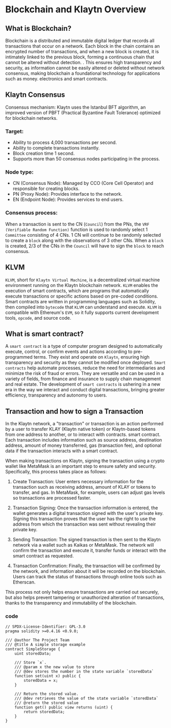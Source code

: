 # Blockchain and Klaytn Overview

## What is Blockchain?
Blockchain is a distributed and immutable digital ledger that records all transactions that occur on a network. Each block in the chain contains an encrypted number of transactions, and when a new block is created, it is intimately linked to the previous block, forming a continuous chain that cannot be altered without detection. . This ensures high transparency and security, as information cannot be easily altered or deleted without network consensus, making blockchain a foundational technology for applications such as money. electronics and smart contracts.

## Klaytn Consensus
Consensus mechanism: Klaytn uses the Istanbul BFT algorithm, an improved version of PBFT (Practical Byzantine Fault Tolerance) optimized for blockchain networks.

### Target:
- Ability to process 4,000 transactions per second.
- Ability to complete transactions instantly.
- Block creation time 1 second.
- Supports more than 50 consensus nodes participating in the process.

### Node type:
- CN (Consensus Node): Managed by CCO (Core Cell Operator) and responsible for creating blocks.
- PN (Proxy Node): Provides interface to the network.
- EN (Endpoint Node): Provides services to end users.

### Consensus process:

When a transaction is sent to the CN (`Council`) from the PNs, the `VRF (Verifiable Random Function)` function is used to randomly select 1 `Committee` consisting of 4 CNs. 1 CN will continue to be randomly selected to create a `block` along with the observations of 3 other CNs. When a `block` is created, 2/3 of the CNs in the `Council` will have to sign the `block` to reach consensus.

## KLVM
`KLVM`, short for `Klaytn Virtual Machine`, is a decentralized virtual machine environment running on the Klaytn blockchain network. `KLVM` enables the execution of smart contracts, which are programs that automatically execute transactions or specific actions based on pre-coded conditions. Smart contracts are written in programming languages ​​such as Solidity, then compiled into `bytecode` that `KLVM` can understand and execute. `KLVM` is compatible with Ethereum's `EVM`, so it fully supports current development tools, `opcode`, and source code.

## What is smart contract?
A `smart contract` is a type of computer program designed to automatically execute, control, or confirm events and actions according to pre-programmed terms. They exist and operate on `Klaytn`, ensuring high transparency and security as they cannot be modified once deployed. `Smart contracts` help automate processes, reduce the need for intermediaries and minimize the risk of fraud or errors. They are versatile and can be used in a variety of fields, from finance and insurance to supply chain management and real estate. The development of `smart contracts` is ushering in a new era in the way we interact and conduct digital transactions, bringing greater efficiency, transparency and autonomy to users.

## Transaction and how to sign a Transaction
In the Klaytn network, a "transaction" or transaction is an action performed by a user to transfer KLAY (Klaytn native token) or Klaytn-based tokens from one address to another, or to interact with contracts. smart contract. Each transaction includes information such as source address, destination address, amount of money transferred, gas (transaction fee), and optional data if the transaction interacts with a smart contract.

When making transactions on Klaytn, signing the transaction using a crypto wallet like MetaMask is an important step to ensure safety and security. Specifically, this process takes place as follows:

1. Create Transaction: User enters necessary information for the transaction such as receiving address, amount of KLAY or tokens to transfer, and gas. In MetaMask, for example, users can adjust gas levels so transactions are processed faster.

2. Transaction Signing: Once the transaction information is entered, the wallet generates a digital transaction signed with the user's private key. Signing this transaction proves that the user has the right to use the address from which the transaction was sent without revealing their private key.

3. Sending Transaction: The signed transaction is then sent to the Klaytn network via a wallet such as Kaikas or MetaMask. The network will confirm the transaction and execute it, transfer funds or interact with the smart contract as requested.

4. Transaction Confirmation: Finally, the transaction will be confirmed by the network, and information about it will be recorded on the blockchain. Users can track the status of transactions through online tools such as Etherscan.

This process not only helps ensure transactions are carried out securely, but also helps prevent tampering or unauthorized alteration of transactions, thanks to the transparency and immutability of the blockchain.

### code

```solidity filename="Natspec.sol"
// SPDX-License-Identifier: GPL-3.0
pragma solidity >=0.4.16 <0.9.0;

/// @author The Project Team
/// @title A simple storage example
contract SimpleStorage {
    uint storedData;

    /// Store `x`.
    /// @param x the new value to store
    /// @dev stores the number in the state variable `storedData`
    function set(uint x) public {
        storedData = x;
    }

    /// Return the stored value.
    /// @dev retrieves the value of the state variable `storedData`
    /// @return the stored value
    function get() public view returns (uint) {
        return storedData;
    }
}
```